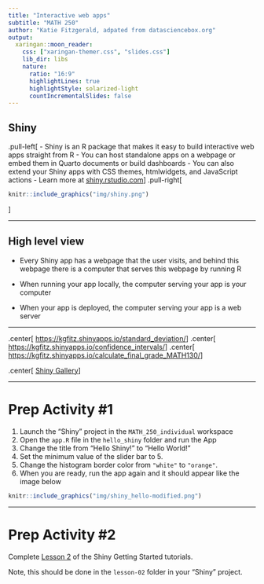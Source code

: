 ```yaml
---
title: "Interactive web apps"
subtitle: "MATH 250"
author: "Katie Fitzgerald, adpated from datasciencebox.org"
output:
  xaringan::moon_reader:
    css: ["xaringan-themer.css", "slides.css"]
    lib_dir: libs
    nature:
      ratio: "16:9"
      highlightLines: true
      highlightStyle: solarized-light
      countIncrementalSlides: false
---
```


## Shiny

.pull-left[
- Shiny is an R package that makes it easy to build interactive web apps straight from R
- You can host standalone apps on a webpage or embed them in Quarto documents or build dashboards
- You can also extend your Shiny apps with CSS themes, htmlwidgets, and JavaScript actions
- Learn more at [shiny.rstudio.com](https://shiny.rstudio.com/)
]
.pull-right[
```r
knitr::include_graphics("img/shiny.png")
```
]

---

## High level view

- Every Shiny app has a webpage that the user visits, and behind this webpage there is a computer that serves this webpage by running R

- When running your app locally, the computer serving your app is your computer

- When your app is deployed, the computer serving your app is a web server

---

.center[
[https://kgfitz.shinyapps.io/standard_deviation/](https://kgfitz.shinyapps.io/standard_deviation/)
]
.center[
[https://kgfitz.shinyapps.io/confidence_intervals/](https://kgfitz.shinyapps.io/confidence_intervals/)
]
.center[
[https://kgfitz.shinyapps.io/calculate_final_grade_MATH130/](https://kgfitz.shinyapps.io/calculate_final_grade_MATH130/)
]

.center[
[Shiny Gallery](https://shiny.rstudio.com/gallery/)
]

---

# Prep Activity #1

1. Launch the "Shiny" project in the `MATH_250_individual` workspace
2. Open the `app.R` file in the `hello_shiny` folder and run the App
3. Change the title from "Hello Shiny!" to "Hello World!"
4. Set the minimum value of the slider bar to 5.
5. Change the histogram border color from `"white"` to `"orange"`.
6. When you are ready, run the app again and it should appear like the image below

```r
knitr::include_graphics("img/shiny_hello-modified.png")
```

---

# Prep Activity #2

Complete [Lesson 2](https://shiny.rstudio.com/tutorial/written-tutorial/lesson2/) of the Shiny Getting Started tutorials.

Note, this should be done in the `lesson-02` folder in your "Shiny" project.
